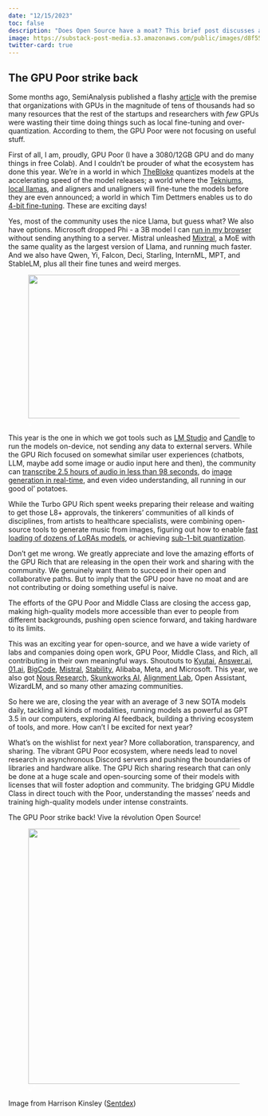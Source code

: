 ```yaml
---
date: "12/15/2023"
toc: false
description: "Does Open Source have a moat? This brief post discusses about OS communities and their strengths as well as collective collaborative ML in the ecosystem."
image: https://substack-post-media.s3.amazonaws.com/public/images/d8f556b3-9cc0-481c-aaef-4f985c0ffb88_575x288.png
twitter-card: true
---
```


## The GPU Poor strike back

<p>Some months ago, SemiAnalysis published a flashy <a href="https://www.semianalysis.com/p/google-gemini-eats-the-world-gemini">article</a> with the premise that organizations with GPUs in the magnitude of tens of thousands had so many resources that the rest of the startups and researchers with <em>few</em> GPUs were wasting their time doing things such as local fine-tuning and over-quantization. According to them, the GPU Poor were not focusing on useful stuff.</p><p>First of all, I am, proudly, GPU Poor (I have a 3080/12GB GPU and do many things in free Colab). And I couldn’t be prouder of what the ecosystem has done this year. We’re in a world in which <a href="https://huggingface.co/TheBloke">TheBloke</a> quantizes models at the accelerating speed of the model releases; a world where the <a href="https://twitter.com/Teknium1">Tekniums</a>, <a href="https://www.reddit.com/r/LocalLLaMA/">local llamas</a>, and aligners and unaligners will fine-tune the models before they are even announced; a world in which Tim Dettmers enables us to do <a href="https://arxiv.org/abs/2305.14314">4-bit fine-tuning</a>. These are exciting days!</p><p>Yes, most of the community uses the nice Llama, but guess what? We also have options. Microsoft dropped Phi - a 3B model I can <a href="https://huggingface.co/spaces/radames/Candle-phi1-phi2-wasm-demo?model=phi_2_0_q4k">run in my browser</a> without sending anything to a server. Mistral unleashed <a href="https://mistral.ai/news/mixtral-of-experts/">Mixtral</a>, a MoE with the same quality as the largest version of Llama, and running much faster. And we also have Qwen, Yi, Falcon, Deci, Starling, InternML, MPT, and StableLM, plus all their fine tunes and weird merges.</p><div class="captioned-image-container"><figure><a class="image-link is-viewable-img image2" target="_blank" href="https://substackcdn.com/image/fetch/f_auto,q_auto:good,fl_progressive:steep/https%3A%2F%2Fsubstack-post-media.s3.amazonaws.com%2Fpublic%2Fimages%2Fd8f556b3-9cc0-481c-aaef-4f985c0ffb88_575x288.png" data-component-name="Image2ToDOM"><div class="image2-inset"><picture><source type="image/webp" srcset="https://substackcdn.com/image/fetch/w_424,c_limit,f_webp,q_auto:good,fl_progressive:steep/https%3A%2F%2Fsubstack-post-media.s3.amazonaws.com%2Fpublic%2Fimages%2Fd8f556b3-9cc0-481c-aaef-4f985c0ffb88_575x288.png 424w, https://substackcdn.com/image/fetch/w_848,c_limit,f_webp,q_auto:good,fl_progressive:steep/https%3A%2F%2Fsubstack-post-media.s3.amazonaws.com%2Fpublic%2Fimages%2Fd8f556b3-9cc0-481c-aaef-4f985c0ffb88_575x288.png 848w, https://substackcdn.com/image/fetch/w_1272,c_limit,f_webp,q_auto:good,fl_progressive:steep/https%3A%2F%2Fsubstack-post-media.s3.amazonaws.com%2Fpublic%2Fimages%2Fd8f556b3-9cc0-481c-aaef-4f985c0ffb88_575x288.png 1272w, https://substackcdn.com/image/fetch/w_1456,c_limit,f_webp,q_auto:good,fl_progressive:steep/https%3A%2F%2Fsubstack-post-media.s3.amazonaws.com%2Fpublic%2Fimages%2Fd8f556b3-9cc0-481c-aaef-4f985c0ffb88_575x288.png 1456w" sizes="100vw"><img src="https://substack-post-media.s3.amazonaws.com/public/images/d8f556b3-9cc0-481c-aaef-4f985c0ffb88_575x288.png" width="575" height="288" data-attrs="{&quot;src&quot;:&quot;https://substack-post-media.s3.amazonaws.com/public/images/d8f556b3-9cc0-481c-aaef-4f985c0ffb88_575x288.png&quot;,&quot;srcNoWatermark&quot;:null,&quot;fullscreen&quot;:null,&quot;imageSize&quot;:null,&quot;height&quot;:288,&quot;width&quot;:575,&quot;resizeWidth&quot;:null,&quot;bytes&quot;:285380,&quot;alt&quot;:null,&quot;title&quot;:null,&quot;type&quot;:&quot;image/png&quot;,&quot;href&quot;:null,&quot;belowTheFold&quot;:false,&quot;topImage&quot;:true,&quot;internalRedirect&quot;:null}" class="sizing-normal" alt="" srcset="https://substackcdn.com/image/fetch/w_424,c_limit,f_auto,q_auto:good,fl_progressive:steep/https%3A%2F%2Fsubstack-post-media.s3.amazonaws.com%2Fpublic%2Fimages%2Fd8f556b3-9cc0-481c-aaef-4f985c0ffb88_575x288.png 424w, https://substackcdn.com/image/fetch/w_848,c_limit,f_auto,q_auto:good,fl_progressive:steep/https%3A%2F%2Fsubstack-post-media.s3.amazonaws.com%2Fpublic%2Fimages%2Fd8f556b3-9cc0-481c-aaef-4f985c0ffb88_575x288.png 848w, https://substackcdn.com/image/fetch/w_1272,c_limit,f_auto,q_auto:good,fl_progressive:steep/https%3A%2F%2Fsubstack-post-media.s3.amazonaws.com%2Fpublic%2Fimages%2Fd8f556b3-9cc0-481c-aaef-4f985c0ffb88_575x288.png 1272w, https://substackcdn.com/image/fetch/w_1456,c_limit,f_auto,q_auto:good,fl_progressive:steep/https%3A%2F%2Fsubstack-post-media.s3.amazonaws.com%2Fpublic%2Fimages%2Fd8f556b3-9cc0-481c-aaef-4f985c0ffb88_575x288.png 1456w" sizes="100vw" fetchpriority="high"></picture><div class="image-link-expand"><svg xmlns="http://www.w3.org/2000/svg" width="16" height="16" viewBox="0 0 24 24" fill="none" stroke="#FFFFFF" stroke-width="2" stroke-linecap="round" stroke-linejoin="round" class="lucide lucide-maximize2 "><polyline points="15 3 21 3 21 9"></polyline><polyline points="9 21 3 21 3 15"></polyline><line x1="21" x2="14" y1="3" y2="10"></line><line x1="3" x2="10" y1="21" y2="14"></line></svg></div></div></a></figure></div><p>This year is the one in which we got tools such as <a href="https://lmstudio.ai/">LM Studio</a> and <a href="https://github.com/huggingface/candle">Candle</a> to run the models on-device, not sending any data to external servers. While the GPU Rich focused on somewhat similar user experiences (chatbots, LLM, maybe add some image or audio input here and then), the community can <a href="https://github.com/Vaibhavs10/insanely-fast-whisper">transcribe 2.5 hours of audio in less than 98 seconds</a>, do <a href="https://huggingface.co/spaces/diffusers/unofficial-SDXL-Turbo-i2i-t2i">image generation in real-time</a>, and even video understanding, all running in our good ol’ potatoes. </p><p>While the Turbo GPU Rich spent weeks preparing their release and waiting to get those L8+ approvals, the tinkerers’ communities of all kinds of disciplines, from artists to healthcare specialists, were combining open-source tools to generate music from images, figuring out how to enable <a href="https://huggingface.co/blog/lora-adapters-dynamic-loading">fast loading of dozens of LoRAs models</a>, or achieving <a href="https://arxiv.org/abs/2310.16795">sub-1-bit quantization</a>.</p><p>Don’t get me wrong. We greatly appreciate and love the amazing efforts of the GPU Rich that are releasing in the open their work and sharing with the community. We genuinely want them to succeed in their open and collaborative paths. But to imply that the GPU poor have no moat and are not contributing or doing something useful is naive. </p><p>The efforts of the GPU Poor and Middle Class are closing the access gap, making high-quality models more accessible than ever to people from different backgrounds, pushing open science forward, and taking hardware to its limits.</p><p>This was an exciting year for open-source, and we have a wide variety of labs and companies doing open work, GPU Poor, Middle Class, and Rich, all contributing in their own meaningful ways. Shoutouts to <a href="https://kyutai.org/">Kyutai</a>, <a href="http://answer.ai/">Answer.ai</a>, <a href="http://01.ai/">01.ai</a>, <a href="https://www.bigcode-project.org/">BigCode</a>, <a href="https://mistral.ai/">Mistral</a>, <a href="https://stability.ai/">Stability</a>, Alibaba, Meta, and Microsoft. This year, we also got <a href="https://twitter.com/NousResearch">Nous Research</a>, <a href="https://twitter.com/skunkworks_ai">Skunkworks AI</a>, <a href="https://twitter.com/alignment_lab">Alignment Lab</a>, Open Assistant, WizardLM, and so many other amazing communities.</p><p>So here we are, closing the year with an average of 3 new SOTA models daily, tackling all kinds of modalities, running models as powerful as GPT 3.5 in our computers, exploring AI feedback, building a thriving ecosystem of tools, and more. How can’t I be excited for next year? </p><p>What's on the wishlist for next year? More collaboration, transparency, and sharing. The vibrant GPU Poor ecosystem, where needs lead to novel research in asynchronous Discord servers and pushing the boundaries of libraries and hardware alike. The GPU Rich sharing research that can only be done at a huge scale and open-sourcing some of their models with licenses that will foster adoption and community. The bridging GPU Middle Class in direct touch with the Poor, understanding the masses’ needs and training high-quality models under intense constraints.</p><p>The GPU Poor strike back! Vive la révolution Open Source!</p><div class="captioned-image-container"><figure><a class="image-link is-viewable-img image2" target="_blank" href="https://substackcdn.com/image/fetch/f_auto,q_auto:good,fl_progressive:steep/https%3A%2F%2Fsubstack-post-media.s3.amazonaws.com%2Fpublic%2Fimages%2F485ddbc2-77ed-4c08-8dd5-4d7e66f67854_512x512.png" data-component-name="Image2ToDOM"><div class="image2-inset"><picture><source type="image/webp" srcset="https://substackcdn.com/image/fetch/w_424,c_limit,f_webp,q_auto:good,fl_progressive:steep/https%3A%2F%2Fsubstack-post-media.s3.amazonaws.com%2Fpublic%2Fimages%2F485ddbc2-77ed-4c08-8dd5-4d7e66f67854_512x512.png 424w, https://substackcdn.com/image/fetch/w_848,c_limit,f_webp,q_auto:good,fl_progressive:steep/https%3A%2F%2Fsubstack-post-media.s3.amazonaws.com%2Fpublic%2Fimages%2F485ddbc2-77ed-4c08-8dd5-4d7e66f67854_512x512.png 848w, https://substackcdn.com/image/fetch/w_1272,c_limit,f_webp,q_auto:good,fl_progressive:steep/https%3A%2F%2Fsubstack-post-media.s3.amazonaws.com%2Fpublic%2Fimages%2F485ddbc2-77ed-4c08-8dd5-4d7e66f67854_512x512.png 1272w, https://substackcdn.com/image/fetch/w_1456,c_limit,f_webp,q_auto:good,fl_progressive:steep/https%3A%2F%2Fsubstack-post-media.s3.amazonaws.com%2Fpublic%2Fimages%2F485ddbc2-77ed-4c08-8dd5-4d7e66f67854_512x512.png 1456w" sizes="100vw"><img src="https://substack-post-media.s3.amazonaws.com/public/images/485ddbc2-77ed-4c08-8dd5-4d7e66f67854_512x512.png" width="512" height="512" data-attrs="{&quot;src&quot;:&quot;https://substack-post-media.s3.amazonaws.com/public/images/485ddbc2-77ed-4c08-8dd5-4d7e66f67854_512x512.png&quot;,&quot;srcNoWatermark&quot;:null,&quot;fullscreen&quot;:null,&quot;imageSize&quot;:null,&quot;height&quot;:512,&quot;width&quot;:512,&quot;resizeWidth&quot;:512,&quot;bytes&quot;:340831,&quot;alt&quot;:null,&quot;title&quot;:null,&quot;type&quot;:&quot;image/png&quot;,&quot;href&quot;:null,&quot;belowTheFold&quot;:true,&quot;topImage&quot;:false,&quot;internalRedirect&quot;:null}" class="sizing-normal" alt="" srcset="https://substackcdn.com/image/fetch/w_424,c_limit,f_auto,q_auto:good,fl_progressive:steep/https%3A%2F%2Fsubstack-post-media.s3.amazonaws.com%2Fpublic%2Fimages%2F485ddbc2-77ed-4c08-8dd5-4d7e66f67854_512x512.png 424w, https://substackcdn.com/image/fetch/w_848,c_limit,f_auto,q_auto:good,fl_progressive:steep/https%3A%2F%2Fsubstack-post-media.s3.amazonaws.com%2Fpublic%2Fimages%2F485ddbc2-77ed-4c08-8dd5-4d7e66f67854_512x512.png 848w, https://substackcdn.com/image/fetch/w_1272,c_limit,f_auto,q_auto:good,fl_progressive:steep/https%3A%2F%2Fsubstack-post-media.s3.amazonaws.com%2Fpublic%2Fimages%2F485ddbc2-77ed-4c08-8dd5-4d7e66f67854_512x512.png 1272w, https://substackcdn.com/image/fetch/w_1456,c_limit,f_auto,q_auto:good,fl_progressive:steep/https%3A%2F%2Fsubstack-post-media.s3.amazonaws.com%2Fpublic%2Fimages%2F485ddbc2-77ed-4c08-8dd5-4d7e66f67854_512x512.png 1456w" sizes="100vw" loading="lazy"></picture><div class="image-link-expand"><svg xmlns="http://www.w3.org/2000/svg" width="16" height="16" viewBox="0 0 24 24" fill="none" stroke="#FFFFFF" stroke-width="2" stroke-linecap="round" stroke-linejoin="round" class="lucide lucide-maximize2 "><polyline points="15 3 21 3 21 9"></polyline><polyline points="9 21 3 21 3 15"></polyline><line x1="21" x2="14" y1="3" y2="10"></line><line x1="3" x2="10" y1="21" y2="14"></line></svg></div></div></a></figure></div><p>Image from Harrison Kinsley (<a href="https://twitter.com/Sentdex/status/1735436902759629250">Sentdex</a>)</p><p></p><p></p><p></p><p></p><p></p><p></p><p></p><p></p><p></p><p></p><p></p><p></p><p></p><p></p><p></p>
